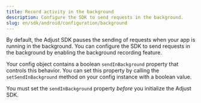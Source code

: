 ```yaml
---
title: Record activity in the background
description: Configure the SDK to send requests in the background.
slug: en/sdk/android/configuration/background
---
```



By default, the Adjust SDK pauses the sending of requests when your app is running in the background. You can configure the SDK to send requests in the background by enabling the background recording feature.

Your config object contains a boolean `sendInBackground` property that controls this behavior. You can set this property by calling the `setSendInBackground` method on your config instance with a boolean value.

<Callout type="important">

You must set the `sendInBackground` property *before* you initialize the Adjust SDK.

</Callout>

<SetSendInBackground />
